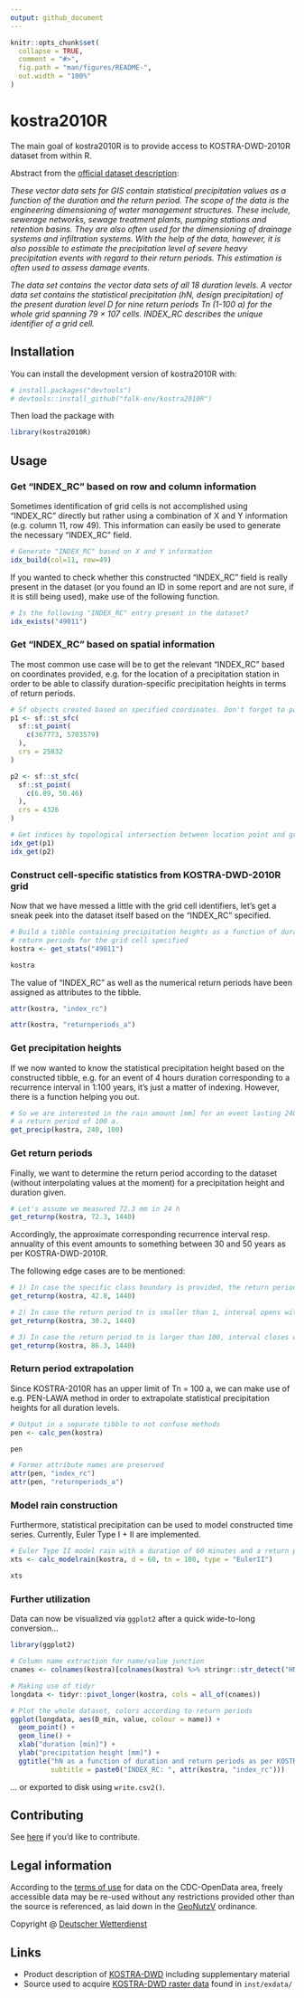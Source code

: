```yaml
---
output: github_document
---
```


<!-- README.md is generated from README.Rmd. Please edit that file -->

```r
knitr::opts_chunk$set(
  collapse = TRUE,
  comment = "#>",
  fig.path = "man/figures/README-",
  out.width = "100%"
)
```

# kostra2010R

<!-- badges: start -->
<!-- badges: end -->

The main goal of kostra2010R is to provide access to KOSTRA-DWD-2010R dataset from within R.

Abstract from the [official dataset description](https://opendata.dwd.de/climate_environment/CDC/grids_germany/return_periods/precipitation/KOSTRA/KOSTRA_DWD_2010R/gis/DESCRIPTION_gridsgermany_return_periods_precipitation_KOSTRA_KOSTRA_DWD_2010R_gis_en.pdf): 

_These vector data sets for GIS contain statistical precipitation values as a function of the duration and the return period. The scope of the data is the engineering dimensioning of water management structures. These include, sewerage networks, sewage treatment plants, pumping stations and retention basins. They are also often used for the dimensioning of drainage systems and infiltration systems. With the help of the data, however, it is also possible to estimate the precipitation level of severe heavy precipitation events with regard to their return periods. This estimation is often used to assess damage events._

_The data set contains the vector data sets of all 18 duration levels. A vector data set contains the statistical precipitation (hN, design precipitation) of the present duration level D for nine return periods Tn (1-100 a) for the whole grid spanning 79 × 107 cells. INDEX_RC describes the unique identifier of a grid cell._

## Installation

You can install the development version of kostra2010R with:

```r
# install.packages("devtools")
# devtools::install_github("falk-env/kostra2010R")
```

Then load the package with

```r
library(kostra2010R)
```

## Usage

### Get "INDEX_RC" based on row and column information

Sometimes identification of grid cells is not accomplished using "INDEX_RC" directly but rather using a combination of X and Y information (e.g. column 11, row 49). This information can easily be used to generate the necessary "INDEX_RC" field.

```r
# Generate "INDEX_RC" based on X and Y information
idx_build(col=11, row=49)
```

If you wanted to check whether this constructed "INDEX_RC" field is really present in the dataset (or you found an ID in some report and are not sure, if it is still being used), make use of the following function.

```r
# Is the following "INDEX_RC" entry present in the dataset?
idx_exists("49011")
```

### Get "INDEX_RC" based on spatial information

The most common use case will be to get the relevant "INDEX_RC" based on coordinates provided, e.g. for the location of a precipitation station in order to be able to classify duration-specific precipitation heights in terms of return periods.

```r
# Sf objects created based on specified coordinates. Don't forget to pass the CRS.
p1 <- sf::st_sfc(
  sf::st_point(
    c(367773, 5703579)
  ),
  crs = 25832
)

p2 <- sf::st_sfc(
  sf::st_point(
    c(6.09, 50.46)
  ),
  crs = 4326
)

# Get indices by topological intersection between location point and grid cells
idx_get(p1)
idx_get(p2)
```

### Construct cell-specific statistics from KOSTRA-DWD-2010R grid 

Now that we have messed a little with the grid cell identifiers, let's get a sneak peek into the dataset itself based on the "INDEX_RC" specified.

```r
# Build a tibble containing precipitation heights as a function of duration and 
# return periods for the grid cell specified
kostra <- get_stats("49011")

kostra
```

The value of "INDEX_RC" as well as the numerical return periods have been assigned as attributes to the tibble.

```r
attr(kostra, "index_rc")

attr(kostra, "returnperiods_a")
```

### Get precipitation heights

If we now wanted to know the statistical precipitation height based on the constructed tibble, e.g. for an event of 4 hours duration corresponding to a recurrence interval in 1:100 years, it's just a matter of indexing. However, there is a function helping you out.

```r
# So we are interested in the rain amount [mm] for an event lasting 240 min with 
# a return period of 100 a.
get_precip(kostra, 240, 100)
```

### Get return periods

Finally, we want to determine the return period according to the dataset (without interpolating values at the moment) for a precipitation height and duration given.

```r
# Let's assume we measured 72.3 mm in 24 h
get_returnp(kostra, 72.3, 1440)
```

Accordingly, the approximate corresponding recurrence interval resp. annuality of this event amounts to something between 30 and 50 years as per KOSTRA-DWD-2010R.

The following edge cases are to be mentioned:

```r
# 1) In case the specific class boundary is provided, the return period is replicated.
get_returnp(kostra, 42.8, 1440)
```

```r
# 2) In case the return period tn is smaller than 1, interval opens with 0.
get_returnp(kostra, 30.2, 1440)
```

```r
# 3) In case the return period tn is larger than 100, interval closes with Inf.
get_returnp(kostra, 86.3, 1440)
```

### Return period extrapolation

Since KOSTRA-2010R has an upper limit of Tn = 100 a, we can make use of e.g. PEN-LAWA method in order to extrapolate statistical precipitation heights for all duration levels.

```r
# Output in a separate tibble to not confuse methods
pen <- calc_pen(kostra)

pen

# Former attribute names are preserved
attr(pen, "index_rc")
attr(pen, "returnperiods_a")
```

### Model rain construction

Furthermore, statistical precipitation can be used to model constructed time series. Currently, Euler Type I + II are implemented.

```r
# Euler Type II model rain with a duration of 60 minutes and a return period of 100 a
xts <- calc_modelrain(kostra, d = 60, tn = 100, type = "EulerII")

xts
```

### Further utilization

Data can now be visualized via `ggplot2` after a quick wide-to-long conversion...

```r
library(ggplot2)

# Column name extraction for name/value junction
cnames <- colnames(kostra)[colnames(kostra) %>% stringr::str_detect("HN_*")]

# Making use of tidyr
longdata <- tidyr::pivot_longer(kostra, cols = all_of(cnames))

# Plot the whole dataset, colors according to return periods
ggplot(longdata, aes(D_min, value, colour = name)) + 
  geom_point() +
  geom_line() +
  xlab("duration [min]") +
  ylab("precipitation height [mm]") +
  ggtitle("hN as a function of duration and return periods as per KOSTRA-2010R",
          subtitle = paste0("INDEX_RC: ", attr(kostra, "index_rc")))
```

... or exported to disk using `write.csv2()`.

## Contributing

See [here](https://github.com/falk-env/kostra2010R/blob/main/.github/CONTRIBUTING.md) if you'd like to contribute.

## Legal information

According to the [terms of use](https://opendata.dwd.de/climate_environment/CDC/Terms_of_use.pdf) for data on the CDC-OpenData area, freely accessible data may be re-used without any restrictions provided other than the source is referenced, as laid down in the [GeoNutzV](http://www.gesetze-im-internet.de/geonutzv/index.html) ordinance.

Copyright @ [Deutscher Wetterdienst](https://www.dwd.de/EN/service/copyright/templates_dwd_as_source.html)

## Links

* Product description of [KOSTRA-DWD](https://www.dwd.de/DE/leistungen/kostra_dwd_rasterwerte/kostra_dwd_rasterwerte.html) including supplementary material
* Source used to acquire [KOSTRA-DWD raster data](https://opendata.dwd.de/climate_environment/CDC/grids_germany/return_periods/precipitation/KOSTRA/KOSTRA_DWD_2010R/gis/) found in `inst/exdata/`
